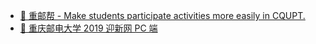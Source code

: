 
<Title text="Main Projects"><Link to="/projects">Look all projects</Link></Title>

- [🥳 重邮帮 - Make students participate activities more easily in CQUPT.](https://github.com/RedrockTeam/cqupt-help)
- [🏫 重庆邮电大学 2019 迎新网 PC 端](https://github.com/RedrockTeam/welcome-2019-PC)
